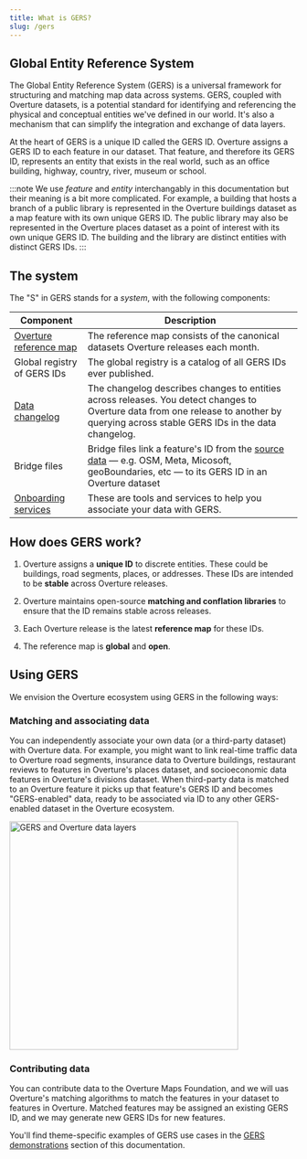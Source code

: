 ```yaml
---
title: What is GERS?
slug: /gers
---
```


## Global Entity Reference System

The Global Entity Reference System (GERS) is a universal framework for structuring and matching map data across systems. GERS, coupled with Overture datasets, is a potential standard for identifying and referencing the physical and conceptual entities we've defined in our world. It's also a mechanism that can simplify the integration and exchange of data layers. 

At the heart of GERS is a unique ID called the GERS ID. Overture assigns a GERS ID to each feature in our dataset. That feature, and therefore its GERS ID, represents an entity that exists in the real world, such as an office building, highway, country, river, museum or school. 

:::note
We use *feature* and *entity* interchangably in this documentation but their meaning is a bit more complicated. For example, a building that hosts a branch of a public library is represented in the Overture buildings dataset as a map feature with its own unique GERS ID. The public library may also be represented in the Overture places dataset as a point of interest with its own unique GERS ID. The building and the library are distinct entities with distinct GERS IDs. 
:::


## The system

The "S" in GERS stands for a *system*, with the following components:

| Component | Description |
| ---------- | ---------- | 
| [Overture reference map](/#overture-data) | The reference map consists of the canonical datasets Overture releases each month. |
| Global registry of GERS IDs | The global registry is a catalog of all GERS IDs ever published. |
| [Data changelog](changelog) | The changelog describes changes to entities across releases. You detect changes to Overture data from one release to another by querying across stable GERS IDs in the data changelog. |
| Bridge files | Bridge files link a feature's ID from the [source data](../attribution) &mdash; e.g. OSM, Meta, Micosoft, geoBoundaries, etc &mdash; to its GERS ID in an Overture dataset |
| [Onboarding services](gers-demonstrations) | These are tools and services to help you associate your data with GERS. |

## How does GERS work?

1. Overture assigns a **unique ID** to discrete entities. These could be buildings, road segments, places, or addresses. These IDs are intended to be **stable** across Overture releases. 

2. Overture maintains open-source **matching and conflation libraries** to ensure that the ID remains stable across releases.

3. Each Overture release is the latest **reference map** for these IDs.

4. The reference map is **global** and **open**.


## Using GERS

We envision the Overture ecosystem using GERS in the following ways:

### Matching and associating data
You can independently associate your own data (or a third-party dataset) with Overture data. For example, you might want to link real-time traffic data to Overture road segments, insurance data to Overture buildings, restaurant reviews to features in Overture's places dataset, and socioeconomic data features in Overture's divisions dataset. When third-party data is matched to an Overture feature it picks up that feature's GERS ID and becomes "GERS-enabled" data, ready to be associated via ID to any other GERS-enabled dataset in the Overture ecosystem.

<img src="/img/gers-layers.png" alt="GERS and Overture data layers" width="400"/>


### Contributing data
You can contribute data to the Overture Maps Foundation, and we will uas Overture's matching algorithms to match the features in your dataset to features in Overture. Matched features may be assigned an existing GERS ID, and we may generate new GERS IDs for new features. 

You'll find theme-specific examples of GERS use cases in the [GERS demonstrations](gers-demonstrations) section of this documentation.
